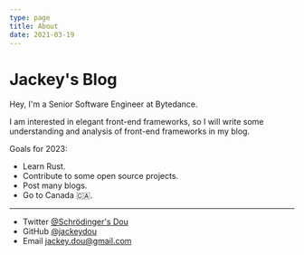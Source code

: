 ```yaml
---
type: page
title: About
date: 2021-03-19
---
```


# Jackey's Blog

Hey, I'm a Senior Software Engineer at Bytedance.

I am interested in elegant front-end frameworks,  so I will write some understanding and analysis of front-end frameworks in my blog.

Goals for 2023: 
- Learn Rust.
- Contribute to some open source projects.
- Post many blogs.
- Go to Canada 🇨🇦.



---

- Twitter [@Schrödinger's Dou](https://twitter.com/L3Lom0)
- GitHub [@jackeydou](https://github.com/jackeydou)
- Email jackey.dou@gmail.com
